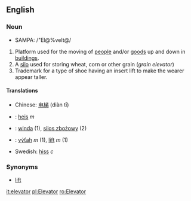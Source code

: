 ==English==
===Noun===
*SAMPA: /"El@%veIt@/

<!-- Note: If you edit this, don't change position of [[Silo]], it is referenced there as definition 2 in [[elevator]]
-->
# Platform used for the moving of [[people]] and/or [[goods]] up and down in [[building]]s.
# A [[silo]] used for storing wheat, corn or other grain (''grain elevator'')
# Trademark for a type of shoe having an insert lift to make the wearer appear taller.

====Translations====
*Chinese: [[电梯]] (diàn tī)
*{{no}}: [[heis]] ''m''
*{{pl}}: [[winda]] (1), [[silos zbożowy]] (2)
*{{sk}}: [[výťah]] ''m'' (1), [[lift#Slovak|lift]] ''m'' (1)
*Swedish: [[hiss]] ''c''

===Synonyms===
*[[lift]]

[[it:elevator]]
[[pl:Elevator]]
[[ro:Elevator]]